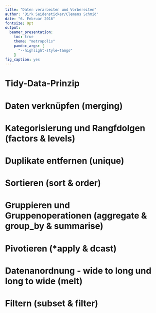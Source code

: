 ```yaml
---
title: "Daten verarbeiten und Vorbereiten"
author: "Dirk Seidensticker/Clemens Schmid"
date: "6. Februar 2016"
fontsize: 9pt
output:
  beamer_presentation:
    toc: true
    theme: "metropolis"
    pandoc_args: [
      "--highlight-style=tango"
    ]
fig_caption: yes
---
```


# Tidy-Data-Prinzip

# Daten verknüpfen (merging)

# Kategorisierung und Rangfdolgen (factors & levels)

# Duplikate entfernen (unique)

# Sortieren (sort & order)

# Gruppieren und Gruppenoperationen (aggregate & group_by & summarise)

# Pivotieren (*apply & dcast)

# Datenanordnung - wide to long und long to wide (melt)

# Filtern (subset & filter)